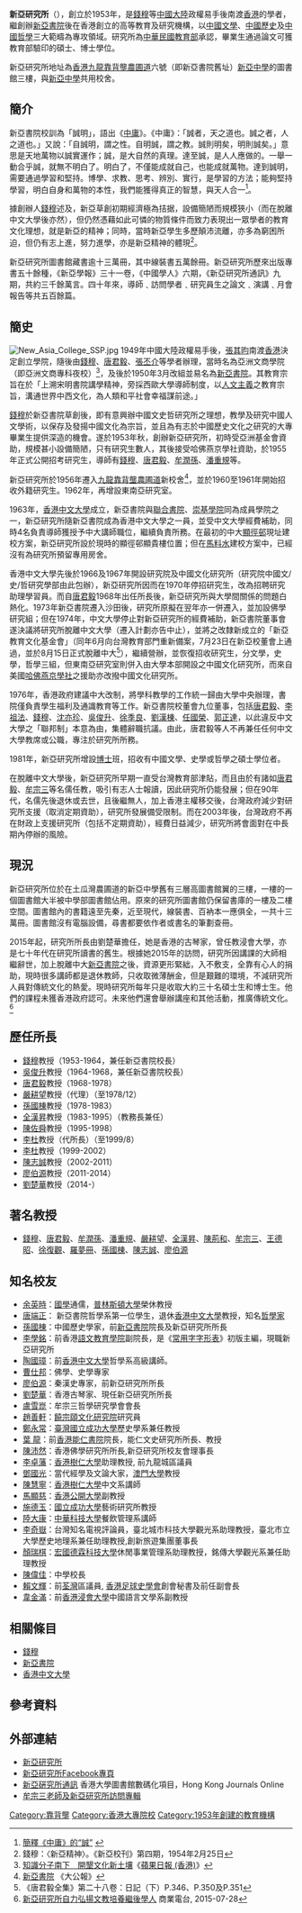{{Expert|time=2015-12-14T03:41:13+00:00}}
{{Expand|time=2014-06-09T08:28:19+00:00}}

{{University
|name            = 新亞研究所
|native_name     = {{lang|en|New Asia Institute of Advanced Chinese Studies}}
|image_name      = New_Asia_Institute_logo.png
|image_size      = 
|caption         = 
|motto           = 誠明
|type            = [[私立|私立]]
|established     = 1953年
|校长            = [[劉楚華|劉楚華]]教授
|city            = [[九龍|九龍]][[靠背壟|靠背壟]][[農圃道|農圃道]]6號
|country         = {{HK}}
|undergrad       = 
|隶属            = 新亞教育文化有限公司（為一註冊慈善團體，開辦[[新亞中學|新亞中學]]及本研究所）
|free_label      = 
|free            = 
|campus          = 市區
|website         = https://newasia.org.hk
}}

'''新亞研究所'''（{{lang-en|'''New Asia Institute of Advanced Chinese Studies'''}}），創立於1953年，是[[錢穆|錢穆]]等[[中國大陸|中國大陸]]政權易手後南渡[[香港|香港]]的學者，繼創辦[[新亞書院|新亞書院]]後在香港創立的高等教育及研究機構，以[[中國文學|中國文學]]、[[中國歷史|中國歷史]]及[[中國哲學|中國哲學]]三大範疇為專攻領域。研究所為[[中華民國教育部|中華民國教育部]]承認，畢業生通過論文可獲教育部驗印的碩士、博士學位。

新亞研究所地址為[[香港|香港]][[九龍|九龍]][[靠背壟|靠背壟]][[農圃道|農圃道]]六號（即新亞書院舊址）[[新亞中學|新亞中學]]的圖書館三樓，與[[新亞中學|新亞中學]]共用校舍。

==簡介==
新亞書院校訓為「誠明」，語出《[[中庸|中庸]]》。《中庸》：「誠者，天之道也。誠之者，人之道也。」又說：「自誠明，謂之性。自明誠，謂之教。誠則明矣，明則誠矣。」意思是天地萬物以誠實運作；誠，是大自然的真理。達至誠，是人人應做的。一舉一動合乎誠，就無不明白了。明白了，不僅能成就自己，也能成就萬物。達到誠明，需要通過學習和堅持。博學、求教、思考、辨別、實行，是學習的方法；能夠堅持學習，明白自身和萬物的本性，我們能獲得真正的智慧，與天人合一<ref>[http://www.confucius2000.com/confucian/zhongyongcheng.htm 簡釋《中庸》的“誠”] {{webarchive|url=https://web.archive.org/web/20141218090318/http://www.confucius2000.com/confucian/zhongyongcheng.htm |date=2014-12-18 }}</ref>。

據創辦人[[錢穆|錢穆]]述及，新亞草創初期經濟極為拮据，設備簡陋而規模狹小（而在脫離中文大學後亦然），但仍然憑藉如此可憐的物質條件而致力表現出一眾學者的教育文化理想，就是新亞的精神；同時，當時新亞學生多歷顛沛流離，亦多為窮困所迫，但仍有志上進，努力進學，亦是新亞精神的體現<ref>錢穆：〈新亞精神〉。《新亞校刊》第四期，1954年2月25日</ref>。

新亞研究所圖書館藏書逾十三萬冊，其中線裝書五萬餘冊。新亞研究所歷來出版專書五十餘種，《新亞學報》三十一卷，《中國學人》六期，《新亞研究所通訊》九期，共約三千餘萬言。四十年來，導師﹑訪問學者﹑研究員生之論文﹑演講﹑月會報告等共五百餘篇。

==簡史==
[[File:New_Asia_College_SSP.jpg|thumb]]
1949年中國大陸政權易手後，[[張其昀|張其昀]]南渡[[香港|香港]]決定創立學院，隨後由[[錢穆|錢穆]]、[[唐君毅|唐君毅]]、[[張丕介|張丕介]]等學者辦理，當時名為亞洲文商學院（即亞洲文商專科夜校）<ref>[http://hk.apple.nextmedia.com/template/apple/art_main.php?iss_id=20090920&sec_id=4104&subsec_id=11867&art_id=13228621 知識分子南下　開墾文化新土壤]《[[蘋果日報_(香港)|蘋果日報 (香港)]]》</ref>，及後於1950年3月改組並易名為[[新亞書院|新亞書院]]。其教育宗旨在於「上溯宋明書院講學精神，旁採西歐大學導師制度，以[[人文主義|人文主義]]之教育宗旨，溝通世界中西文化，為人類和平社會幸福謀前途。」

[[錢穆|錢穆]]於新亞書院草創後，即有意興辦中國文史哲研究所之理想，教學及研究中國人文學術，以保存及發揚中國文化為宗旨，並且為有志於中國歷史文化之研究的大專畢業生提供深造的機會。遂於1953年秋，創辦新亞研究所，初時受亞洲基金會資助，規模甚小設備簡陋，只有研究生數人，其後接受哈佛燕京學社資助，於1955年正式公開招考研究生，導師有[[錢穆|錢穆]]、[[唐君毅|唐君毅]]、[[牟潤孫|牟潤孫]]、[[潘重規|潘重規]]等。

新亞研究所於1956年遷入[[九龍|九龍]][[靠背壟|靠背壟]][[農圃道|農圃道]]新校舍<ref>[http://www.takungpao.com.hk/news/07/11/02/XY-817561.htm 新亞書院] {{webarchive|url=https://web.archive.org/web/20100527091210/http://www.takungpao.com.hk/news/07/11/02/XY-817561.htm |date=2010-05-27 }}《大公報》</ref>，並於1960至1961年開始招收外籍研究生。1962年，再增設東南亞研究室。

1963年，[[香港中文大學|香港中文大學]]成立，新亞書院與[[聯合書院|聯合書院]]、[[崇基學院|崇基學院]]同為成員學院之一，新亞研究所隨新亞書院成為香港中文大學之一員，並受中文大學經費補助，同時4名負責導師獲授予中大講師職位，繼續負責所務。在最初的中大[[顯徑邨|顯徑邨]]現址建校方案，新亞研究所設於現時的顯徑邨顯貴樓位置；但在[[馬料水|馬料水]]建校方案中，已經沒有為研究所預留專用房舍。

香港中文大學先後於1966及1967年開設研究院及中國文化研究所（研究院中國文/史/哲研究學部由此包辦），新亞研究所因而在1970年停招研究生，改為招聘研究助理學習員。而自[[唐君毅|唐君毅]]1968年出任所長後，新亞研究所與大學間關係的問題白熱化。1973年新亞書院遷入沙田後，研究所原擬在翌年亦一併遷入，並加設佛學研究組；但在1974年，中文大學停止對新亞研究所的經費補助，新亞書院董事會遂決議將研究所脫離中文大學（遷入計劃亦告中止），並將之改隸新成立的「新亞教育文化基金會」（同年6月向台灣教育部門重新備案，7月23日在新亞校董會上通過，並於8月15日正式脫離中大<ref>《唐君毅全集》第二十八卷：日記（下）P.346、P.350及P.351</ref>），繼續營辦，並恢復招收研究生，分文學，史學，哲學三組，但東南亞研究室則併入由大學本部開設之中國文化研究所，而來自美國[[哈佛燕京學社|哈佛燕京學社]]之援助亦改撥中國文化研究所。

1976年，香港政府建議中大改制，將學科教學的工作統一歸由大學中央辦理，書院僅負責學生福利及通識教育等工作。新亞書院校董會九位董事，包括[[唐君毅|唐君毅]]、[[李祖法|李祖法]]、[[錢穆|錢穆]]、[[沈亦珍|沈亦珍]]、[[吳俊升_(教育家)|吳俊升]]、[[徐季良|徐季良]]、[[劉漢棟|劉漢棟]]、[[任國榮|任國榮]]、[[郭正達|郭正達]]，以此違反中文大學之「聯邦制」本意為由，集體辭職抗議。由此，唐君毅等人不再兼任任何中文大學教席或公職，專注於研究所所務。

1981年，新亞研究所增設[[博士|博士]]班，招收有中國文學、史學或哲學之碩士學位者。

在脫離中文大學後，新亞研究所早期一直受台灣教育部津貼，而且由於有諸如[[唐君毅|唐君毅]]、[[牟宗三|牟宗三]]等名儒任教，吸引有志人士報讀，因此研究所仍能發展；但在90年代，名儒先後退休或去世，且後繼無人，加上香港主權移交後，台灣政府減少對研究所支援（取消定期資助），研究所發展備受限制。而在2003年後，台灣政府不再在財政上支援研究所（包括不定期資助），經費日益減少，研究所將會面對在中長期內停辦的風險。

==現況==
新亞研究所位於在土瓜灣農圃道的新亞中學舊有三層高圖書館翼的三樓，一樓的一個圖書館大半被中學部圖書館佔用。原來的研究所圖書館仍保留書庫的一樓及二樓空間。圖書館內的書籍遠至先秦，近至現代，線裝書、百衲本一應俱全，一共十三萬冊。圖書館沒有電腦設備，尋書都要依作者或書名的筆劃查冊。

2015年起，研究所所長由劉楚華擔任，她是香港的古琴家，曾任教浸會大學，亦是七十年代在研究所讀書的舊生。根據她2015年的訪問，研究所因講課的大師相繼辭世，加上脫離中大[[新亞書院|新亞書院]]之後，資源更形緊絀，入不敷支，全靠有心人的捐助，現時很多講師都是退休教師，只收取微薄酬金，但是艱難的環境，不減研究所人員對傳統文化的熱愛。現時研究所每年只是收取大約三十名碩士生和博士生。他們的課程未獲香港政府認可。未來他們還會舉辦講座和其他活動，推廣傳統文化。<ref>[http://www.881903.com/Page/ZH-TW/News_Featuredetail.aspx?itemid=813134&csid=901_3841 新亞研究所自力弘揚文教培養繼後學人] {{Wayback|url=http://www.881903.com/Page/ZH-TW/News_Featuredetail.aspx?itemid=813134&csid=901_3841 |date=20170803174816 }} 商業電台, 2015-07-28</ref>

==歷任所長==
*[[錢穆|錢穆]]教授（1953-1964，兼任新亞書院校長）
*[[吳俊升_(教育家)|吳俊升]]教授（1964-1968，兼任新亞書院校長）
*[[唐君毅|唐君毅]]教授（1968-1978）
*[[嚴耕望|嚴耕望]]教授（代理）（至1978/12）
*[[孫國棟_(教授)|孫國棟]]教授（1978-1983）
*[[全漢昇|全漢昇]]教授（1983-1995）（教務長兼任）
*[[陳佐舜|陳佐舜]]教授（1995-1998）
*[[李杜_(香港)|李杜]]教授（代所長）（至1999/8）
*[[李杜_(香港)|李杜]]教授（1999-2002）
*[[陳志誠|陳志誠]]教授（2002-2011）
*[[廖伯源|廖伯源]]教授（2011-2014）
*[[劉楚華|劉楚華]]教授（2014-）

==著名教授==
* [[錢穆|錢穆]]、[[唐君毅|唐君毅]]、[[牟潤孫|牟潤孫]]、[[潘重規|潘重規]]、[[嚴耕望|嚴耕望]]、[[全漢昇|全漢昇]]、[[陳荊和|陳荊和]]、[[牟宗三|牟宗三]]、[[王德昭|王德昭]]、[[徐復觀|徐復觀]]、[[羅夢冊|羅夢冊]]、[[孫國棟|孫國棟]]、[[陳志誠|陳志誠]]、[[廖伯源|廖伯源]]

==知名校友==
* [[余英時|余英時]]：[[國學|國學]]通儒，[[普林斯頓大學|普林斯頓大學]]榮休教授
* [[唐端正|唐端正]]： 新亞書院哲學系第一位學生，退休[[香港中文大學|香港中文大學]]教授，知名[[哲學家|哲學家]]
* [[孫國棟|孫國棟]]：中國歷史學家，前[[新亞書院|新亞書院]]院長及新亞研究所所長
* [[李學銘|李學銘]]：前香港[[語文教育學院|語文教育學院]]副院長，是《[[常用字字形表|常用字字形表]]》初版主編，現職新亞研究所
* [[陶國璋|陶國璋]]：前[[香港中文大學|香港中文大學]]哲學系高級講師。
* [[曹仕邦|曹仕邦]]：佛學、史學專家
* [[廖伯源|廖伯源]]：秦漢史專家，前新亞研究所所長
* [[劉楚華|劉楚華]]：香港古琴家、現任新亞研究所所長
* [[盧雪崑|盧雪崑]]：牟宗三哲學研究學會會長
* [[趙善軒|趙善軒]]：[[饒宗頤文化研究院|饒宗頤文化研究院]]研究員
* [[鄭永常|鄭永常]]：[[臺灣|臺灣]][[國立成功大學|國立成功大學]]歷史學系兼任教授
* [[葉__龍|葉  龍]]：前[[香港能仁書院|香港能仁書院]]院長，能仁文史研究所所長、教授
* [[陳沛然|陳沛然]]：香港佛學研究所所長,新亞研究所校友會理事長
* [[李卓藩|李卓藩]]：[[香港樹仁大學|香港樹仁大學]]助理教授, 前九龍城區議員 
* [[鄧國光|鄧國光]]：當代經學及文論大家，[[澳門大學|澳門大學]]教授
* [[陳慧寧|陳慧寧]]：[[香港樹仁大學|香港樹仁大學]]中文系講師
* [[馬顯慈|馬顯慈]]：[[香港公開大學|香港公開大學]]副教授
* [[施德玉|施德玉]]：[[國立成功大學|國立成功大學]]藝術研究所教授
* [[陸大康|陸大康]]：[[中華科技大學|中華科技大學]]餐飲管理系講師
* [[李奇嶽|李奇嶽]]：台灣知名電視評論員，臺北城市科技大學觀光系助理教授，臺北市立大學歷史地理系兼任助理教授,創新旅遊集團董事長
* [[顏瑞棋|顏瑞棋]]：[[宏國德霖科技大學|宏國德霖科技大學]]休閒事業管理系助理教授，銘傳大學觀光系兼任助理教授
* [[陳偉佳|陳偉佳]]：中學校長
* [[賴文輝|賴文輝]]：前[[荃灣|荃灣]]區議員, [[香港足球史學會|香港足球史學會]]創會秘書及前任副會長
* [[韋金滿|韋金滿]]：前[[香港浸會大學|香港浸會大學]]中國語言文學系副教授

==相關條目==
* [[錢穆|錢穆]]
* [[新亞書院|新亞書院]]
* [[香港中文大學|香港中文大學]]

==參考資料 ==
<div style="font-size: 85%">
<references />
</div>

==外部連結==
*[http://www.newasia.org.hk/ 新亞研究所] {{Wayback|url=http://www.newasia.org.hk/ |date=20180929091121 }}
*[http://www.facebook.com/newasiaiacs 新亞研究所Facebook專頁] {{Wayback|url=http://www.facebook.com/newasiaiacs |date=20190112163029 }}
*[http://sunzi1.lib.hku.hk/hkjo/issue.jsp?book=11 新亞硏究所通訊] {{Wayback|url=http://sunzi1.lib.hku.hk/hkjo/issue.jsp?book=11 |date=20080526023224 }}香港大學圖書館數碼化項目，Hong Kong Journals Online
*[http://www.youtube.com/watch?v=kE_MPexQINc 牟宗三老師及新亞研究所訪問專輯] {{Wayback|url=http://www.youtube.com/watch?v=kE_MPexQINc |date=20140616043522 }}

[[Category:靠背壟|Category:靠背壟]]
[[Category:香港大專院校|Category:香港大專院校]]
[[Category:1953年創建的教育機構|Category:1953年創建的教育機構]]